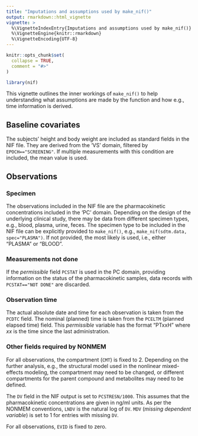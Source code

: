 ```yaml
---
title: "Imputations and assumptions used by make_nif()"
output: rmarkdown::html_vignette
vignette: >
  %\VignetteIndexEntry{Imputations and assumptions used by make_nif()}
  %\VignetteEngine{knitr::rmarkdown}
  %\VignetteEncoding{UTF-8}
---
```


```r
knitr::opts_chunk$set(
  collapse = TRUE,
  comment = "#>"
)
```

```r
library(nif)
```

This vignette outlines the inner workings of `make_nif()` to help understanding
what assumptions are made by the function and how e.g., time information is
derived.

## Baseline covariates

The subjects' height and body weight are included as standard fields in the 
NIF file. They are derived from the 'VS' domain, filtered by
`EPOCH=="SCREENING"`. If multiple measurements with this condition are included,
the mean value is used.

## Observations

### Specimen

The observations included in the NIF file are the pharmacokinetic concentrations
included in the 'PC' domain. Depending on the design of the underlying clinical
study, there may be data from different specimen types, e.g., blood, plasma,
urine, feces.
The specimen type to be included in the NIF file can be explicitly provided to
`make_nif()`, e.g., `make_nif(sdtm.data, spec="PLASMA")`. If not provided, the
most likely is used, i.e., either "PLASMA" or "BLOOD".

### Measurements not done

If the *permissible* field `PCSTAT` is used in the PC domain, providing
information on the status of the pharmacokinetic samples, data records with 
`PCSTAT=="NOT DONE"` are discarded.

### Observation time

The actual absolute date and time for each observation is taken from the `PCDTC`
field. The nominal (planned) time is taken from the `PCELTM` (planned elapsed
time) field. This *permissible* variable has the format "PTxxH" where *xx* is
the time since the last administration.

### Other fields required by NONMEM

For all observations, the compartment (`CMT`) is fixed to 2. Depending on the
further analysis, e.g., the structural model used in the nonlinear mixed-effects
modeling, the compartment may need to be changed, or different compartments for
the parent compound and metabolites may need to be defined.

The `DV` field in the NIF output is set to `PCSTRESN/1000`. This assumes that
the pharmacokinetic concentrations are given in ng/ml units. As per the NONMEM
conventions, `LNDV` is the natural log of `DV`. `MDV` (*missing dependent
variable*) is set to 1 for entries with missing `DV`.

For all observations, `EVID` is fixed to zero.






